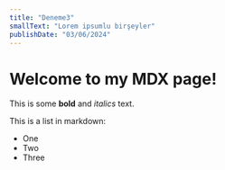 ```yaml
---
title: "Deneme3"
smallText: "Lorem ipsumlu birşeyler"
publishDate: "03/06/2024"
---
```

 
# Welcome to my MDX page!
 
This is some **bold** and _italics_ text.
 
This is a list in markdown:
 
- One
- Two
- Three